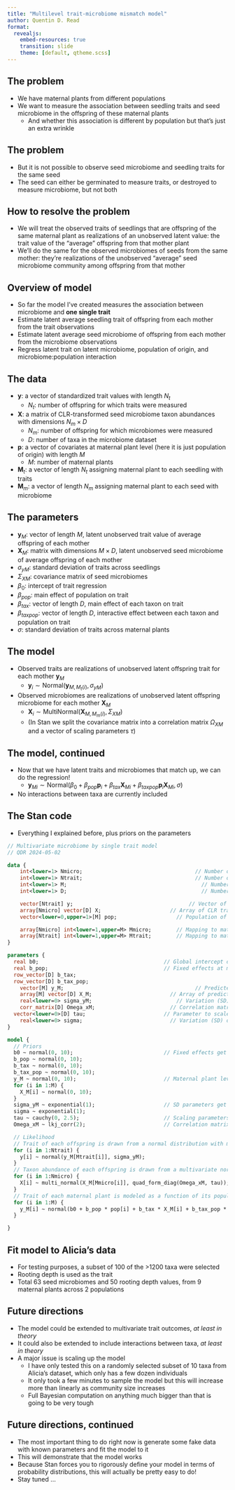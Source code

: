 ```yaml
---
title: "Multilevel trait-microbiome mismatch model"
author: Quentin D. Read
format: 
  revealjs:
    embed-resources: true
    transition: slide
    theme: [default, qtheme.scss]
---
```



## The problem

- We have maternal plants from different populations
- We want to measure the association between seedling traits and seed microbiome in the offspring of these maternal plants
  + And whether this association is different by population but that's just an extra wrinkle

## The problem

- But it is not possible to observe seed microbiome and seedling traits for the same seed
- The seed can either be germinated to measure traits, or destroyed to measure microbiome, but not both

## How to resolve the problem

- We will treat the observed traits of seedlings that are offspring of the same maternal plant as realizations of an unobserved latent value: the trait value of the "average" offspring from that mother plant
- We'll do the same for the observed microbiomes of seeds from the same mother: they're realizations of the unobserved "average" seed microbiome community among offspring from that mother

## Overview of model

- So far the model I've created measures the association between microbiome and **one single trait**
- Estimate latent average seedling trait of offspring from each mother from the trait observations
- Estimate latent average seed microbiome of offspring from each mother from the microbiome observations
- Regress latent trait on latent microbiome, population of origin, and microbiome:population interaction

## The data

- $\mathbf{y}$: a vector of standardized trait values with length $N_t$ 
  + $N_t$: number of offspring for which traits were measured
- $\mathbf{X}$: a matrix of CLR-transformed seed microbiome taxon abundances with dimensions $N_m \times D$ 
  + $N_m$: number of offspring for which microbiomes were measured
  + $D$: number of taxa in the microbiome dataset
- $\mathbf{p}$: a vector of covariates at maternal plant level (here it is just population of origin) with length $M$
  + $M$: number of maternal plants
- $\mathbf{M}_{t}$: a vector of length $N_t$ assigning maternal plant to each seedling with traits 
- $\mathbf{M}_{m}$: a vector of length $N_m$ assigning maternal plant to each seed with microbiome

## The parameters

- $\mathbf{y}_M$: vector of length $M$, latent unobserved trait value of average offspring of each mother
- $\mathbf{X}_M$: matrix with dimensions $M \times D$, latent unobserved seed microbiome of average offspring of each mother
- $\sigma_{yM}$: standard deviation of traits across seedlings
- $\Sigma_{XM}$: covariance matrix of seed microbiomes
- $\beta_0$: intercept of trait regression
- $\beta_{pop}$: main effect of population on trait
- $\beta_{tax}$: vector of length $D$, main effect of each taxon on trait
- $\beta_{taxpop}$: vector of length $D$, interactive effect between each taxon and population on trait
- $\sigma$: standard deviation of traits across maternal plants

## The model

- Observed traits are realizations of unobserved latent offspring trait for each mother $\mathbf{y}_{M}$
  + $\mathbf{y}_{i} \sim \text{Normal}(\mathbf{y}_{M, M_{t}(i)}, \sigma_{yM})$
- Observed microbiomes are realizations of unobserved latent offspring microbiome for each mother $\mathbf{X}_{M}$
  + $\mathbf{X}_{i} \sim \text{MultiNormal}(\mathbf{X}_{M, M_{m}(i)}, \Sigma_{XM})$
  + (In Stan we split the covariance matrix into a correlation matrix $\Omega_{XM}$ and a vector of scaling parameters $\tau$)

## The model, continued

- Now that we have latent traits and microbiomes that match up, we can do the regression!
  + $\mathbf{y}_{Mi} \sim \text{Normal}(\beta_0 + \beta_{pop}\mathbf{p}_{i} + \beta_{tax}\mathbf{X}_{Mi} + \beta_{taxpop}\mathbf{p}_{i}\mathbf{X}_{Mi}, \sigma)$
- No interactions between taxa are currently included

## The Stan code

- Everything I explained before, plus priors on the parameters

```stan
// Multivariate microbiome by single trait model
// QDR 2024-05-02

data {
	int<lower=1> Nmicro;				                    // Number of offspring with microbiome data
	int<lower=1> Ntrait;				                    // Number of offspring with trait data
	int<lower=1> M;						                      // Number of maternal plants
	int<lower=1> D;						                      // Number of taxa in the microbiome data

	vector[Ntrait] y;			                          // Vector of standardized values of a trait for each offspring with trait data
	array[Nmicro] vector[D] X;                      // Array of CLR transformed abundance vectors for each offspring with microbiome data
	vector<lower=0,upper=1>[M] pop;   		          // Population of origin of the maternal plants (0=Afghanistan, 1=Turkey)

	array[Nmicro] int<lower=1,upper=M> Mmicro;		  // Mapping to maternal plants 1-M for microbiome data
	array[Ntrait] int<lower=1,upper=M> Mtrait;		  // Mapping to maternal plants 1-M for trait data
}

parameters {
  real b0;                                        // Global intercept of trait across all maternal plants
  real b_pop;                                     // Fixed effects at maternal plant level of population, taxon abundance, and their interaction
  row_vector[D] b_tax;
  row_vector[D] b_tax_pop;
	vector[M] y_M;					                        // Predicted trait value for each maternal plant
	array[M] vector[D] X_M;                         // Array of predicted abundance vectors for each maternal plant
	real<lower=0> sigma_yM;		                      // Variation (SD) among maternal plants in traits
	corr_matrix[D] Omega_xM;                        // Correlation matrix of taxon abundances
  vector<lower=0>[D] tau;                         // Parameter to scale correlation matrix to variance-covariance matrix
	real<lower=0> sigma;                            // Variation (SD) of model residuals
}

model {
  // Priors
  b0 ~ normal(0, 10);                             // Fixed effects get normal priors
  b_pop ~ normal(0, 10);                          
  b_tax ~ normal(0, 10);
  b_tax_pop ~ normal(0, 10);
  y_M ~ normal(0, 10);                            // Maternal plant level intercepts for traits and taxon abundances get normal priors
  for (i in 1:M) {
    X_M[i] ~ normal(0, 10);                       
  }
  sigma_yM ~ exponential(1);                      // SD parameters get exponential priors (must be >0)
  sigma ~ exponential(1); 
  tau ~ cauchy(0, 2.5);                           // Scaling parameters of covariance matrix get half-Cauchy priors (must be >0)                    
  Omega_xM ~ lkj_corr(2);                         // Correlation matrix gets an LKJ prior (see http://stla.github.io/stlapblog/posts/StanLKJprior.html)

  // Likelihood
  // Trait of each offspring is drawn from a normal distribution with mean being the mean trait of its mother
  for (i in 1:Ntrait) {
    y[i] ~ normal(y_M[Mtrait[i]], sigma_yM);           
  }
  // Taxon abundance of each offspring is drawn from a multivariate normal distribution with mean being the mean abundance of its mother
  for (i in 1:Nmicro) {
    X[i] ~ multi_normal(X_M[Mmicro[i]], quad_form_diag(Omega_xM, tau));    
  }
  // Trait of each maternal plant is modeled as a function of its population of origin, its microbiome, and their interactions
  for (i in 1:M) {
    y_M[i] ~ normal(b0 + b_pop * pop[i] + b_tax * X_M[i] + b_tax_pop * (pop[i] .* X_M[i]), sigma);
  }

}
```

## Fit model to Alicia's data

- For testing purposes, a subset of 100 of the >1200 taxa were selected
- Rooting depth is used as the trait
- Total 63 seed microbiomes and 50 rooting depth values, from 9 maternal plants across 2 populations

## Future directions

- The model could be extended to multivariate trait outcomes, *at least in theory*
- It could also be extended to include interactions between taxa, *at least in theory*
- A major issue is scaling up the model
  + I have only tested this on a randomly selected subset of 10 taxa from Alicia's dataset, which only has a few dozen individuals
  + It only took a few minutes to sample the model but this will increase more than linearly as community size increases
  + Full Bayesian computation on anything much bigger than that is going to be very tough
  
## Future directions, continued
  
- The most important thing to do right now is generate some fake data with known parameters and fit the model to it
- This will demonstrate that the model works
- Because Stan forces you to rigorously define your model in terms of probability distributions, this will actually be pretty easy to do!
- Stay tuned ...